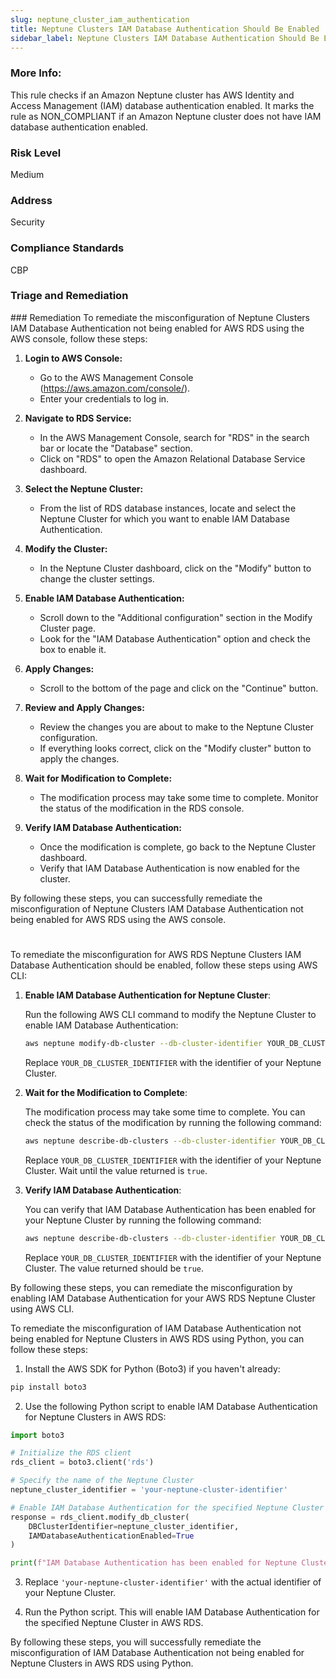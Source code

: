 ```yaml
---
slug: neptune_cluster_iam_authentication
title: Neptune Clusters IAM Database Authentication Should Be Enabled
sidebar_label: Neptune Clusters IAM Database Authentication Should Be Enabled
---
```

### More Info:

This rule checks if an Amazon Neptune cluster has AWS Identity and Access Management (IAM) database authentication enabled. It marks the rule as NON_COMPLIANT if an Amazon Neptune cluster does not have IAM database authentication enabled.

### Risk Level

Medium

### Address

Security

### Compliance Standards

CBP


### Triage and Remediation
<Tabs>
<Tab title='Remediation'>
### Remediation

<AccordionGroup>
<Accordion title='Using Console' defaultOpen='true'>
To remediate the misconfiguration of Neptune Clusters IAM Database Authentication not being enabled for AWS RDS using the AWS console, follow these steps:

1. **Login to AWS Console:**
   - Go to the AWS Management Console (https://aws.amazon.com/console/).
   - Enter your credentials to log in.

2. **Navigate to RDS Service:**
   - In the AWS Management Console, search for "RDS" in the search bar or locate the "Database" section.
   - Click on "RDS" to open the Amazon Relational Database Service dashboard.

3. **Select the Neptune Cluster:**
   - From the list of RDS database instances, locate and select the Neptune Cluster for which you want to enable IAM Database Authentication.

4. **Modify the Cluster:**
   - In the Neptune Cluster dashboard, click on the "Modify" button to change the cluster settings.

5. **Enable IAM Database Authentication:**
   - Scroll down to the "Additional configuration" section in the Modify Cluster page.
   - Look for the "IAM Database Authentication" option and check the box to enable it.

6. **Apply Changes:**
   - Scroll to the bottom of the page and click on the "Continue" button.

7. **Review and Apply Changes:**
   - Review the changes you are about to make to the Neptune Cluster configuration.
   - If everything looks correct, click on the "Modify cluster" button to apply the changes.

8. **Wait for Modification to Complete:**
   - The modification process may take some time to complete. Monitor the status of the modification in the RDS console.

9. **Verify IAM Database Authentication:**
   - Once the modification is complete, go back to the Neptune Cluster dashboard.
   - Verify that IAM Database Authentication is now enabled for the cluster.

By following these steps, you can successfully remediate the misconfiguration of Neptune Clusters IAM Database Authentication not being enabled for AWS RDS using the AWS console.

#
</Accordion>

<Accordion title='Using CLI'>
To remediate the misconfiguration for AWS RDS Neptune Clusters IAM Database Authentication should be enabled, follow these steps using AWS CLI:

1. **Enable IAM Database Authentication for Neptune Cluster**:
   
   Run the following AWS CLI command to modify the Neptune Cluster to enable IAM Database Authentication:
   
   ```bash
   aws neptune modify-db-cluster --db-cluster-identifier YOUR_DB_CLUSTER_IDENTIFIER --enable-iam-database-authentication
   ```
   
   Replace `YOUR_DB_CLUSTER_IDENTIFIER` with the identifier of your Neptune Cluster.

2. **Wait for the Modification to Complete**:
   
   The modification process may take some time to complete. You can check the status of the modification by running the following command:
   
   ```bash
   aws neptune describe-db-clusters --db-cluster-identifier YOUR_DB_CLUSTER_IDENTIFIER --query 'DBClusters[0].IAMDatabaseAuthenticationEnabled'
   ```
   
   Replace `YOUR_DB_CLUSTER_IDENTIFIER` with the identifier of your Neptune Cluster. Wait until the value returned is `true`.

3. **Verify IAM Database Authentication**:
   
   You can verify that IAM Database Authentication has been enabled for your Neptune Cluster by running the following command:
   
   ```bash
   aws neptune describe-db-clusters --db-cluster-identifier YOUR_DB_CLUSTER_IDENTIFIER --query 'DBClusters[0].IAMDatabaseAuthenticationEnabled'
   ```
   
   Replace `YOUR_DB_CLUSTER_IDENTIFIER` with the identifier of your Neptune Cluster. The value returned should be `true`.

By following these steps, you can remediate the misconfiguration by enabling IAM Database Authentication for your AWS RDS Neptune Cluster using AWS CLI.
</Accordion>

<Accordion title='Using Python'>
To remediate the misconfiguration of IAM Database Authentication not being enabled for Neptune Clusters in AWS RDS using Python, you can follow these steps:

1. Install the AWS SDK for Python (Boto3) if you haven't already:
```bash
pip install boto3
```

2. Use the following Python script to enable IAM Database Authentication for Neptune Clusters in AWS RDS:

```python
import boto3

# Initialize the RDS client
rds_client = boto3.client('rds')

# Specify the name of the Neptune Cluster
neptune_cluster_identifier = 'your-neptune-cluster-identifier'

# Enable IAM Database Authentication for the specified Neptune Cluster
response = rds_client.modify_db_cluster(
    DBClusterIdentifier=neptune_cluster_identifier,
    IAMDatabaseAuthenticationEnabled=True
)

print(f"IAM Database Authentication has been enabled for Neptune Cluster: {neptune_cluster_identifier}")
```

3. Replace `'your-neptune-cluster-identifier'` with the actual identifier of your Neptune Cluster.

4. Run the Python script. This will enable IAM Database Authentication for the specified Neptune Cluster in AWS RDS.

By following these steps, you will successfully remediate the misconfiguration of IAM Database Authentication not being enabled for Neptune Clusters in AWS RDS using Python.
</Accordion>

</AccordionGroup>
</Tab>
</Tabs>

